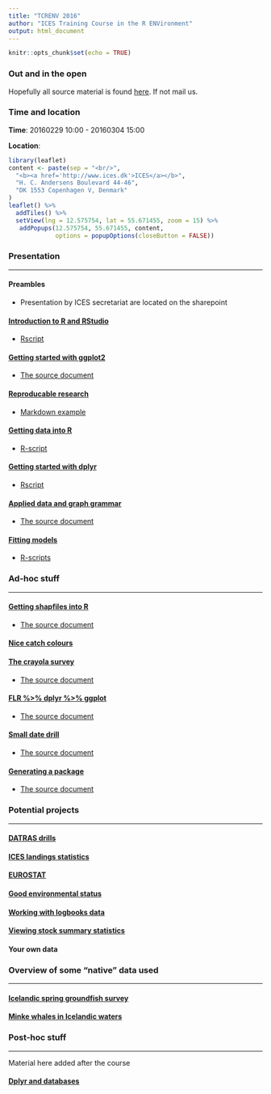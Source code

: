 ```yaml
---
title: "TCRENV 2016"
author: "ICES Training Course in the R ENVironment"
output: html_document
---
```


```r
knitr::opts_chunk$set(echo = TRUE)
```

### Out and in the open

Hopefully all source material is found [here](https://github.com/fishvice/tcrenv2016). If not mail us.

### Time and location

__Time__: 20160229 10:00 - 20160304 15:00

__Location__:
```r
library(leaflet)
content <- paste(sep = "<br/>",
  "<b><a href='http://www.ices.dk'>ICES</a></b>",
  "H. C. Andersens Boulevard 44-46",
  "DK 1553 Copenhagen V, Denmark"
)
leaflet() %>% 
  addTiles() %>% 
  setView(lng = 12.575754, lat = 55.671455, zoom = 15) %>%
   addPopups(12.575754, 55.671455, content,
             options = popupOptions(closeButton = FALSE))
```

### Presentation
___

#### Preambles

* Presentation by ICES secretariat are located on the sharepoint

#### [Introduction to R and RStudio](pre/r-r-studio.pdf)

* [Rscript](pre/r-r-studio.R)

#### [Getting started with ggplot2](pre/ggplot_gettingstarted.html)

* [The source document](pre/ggplot_gettingstarted.Rmd)

#### [Reproducable research](pre/r-markdown.pdf)

* [Markdown example](pre/r-markdown-example.Rmd)

#### [Getting data into R](pre/r-data.pdf)

* [R-script](pre/r-data.R)

#### [Getting started with dplyr](pre/r-dplyr.pdf)

* [Rscript](pre/r-dplyr.R)

#### [Applied data and graph grammar](pre/more_grammar01.html)

* [The source document](pre/more_grammar01.Rmd)

#### [Fitting models](pre/r-models.pdf)

* [R-scripts](pre/r-models.R)

### Ad-hoc stuff
___

#### [Getting shapfiles into R](adhoc/shapefiles.html)

* [The source document](adhoc/shapefiles.Rmd)

#### [Nice catch colours](adhoc/Multispecies_IGFS_DATRAS_maps.html)

#### [The crayola survey](adhoc/crayola_survey.html)

* [The source document](adhoc/crayola_survey.Rmd)

#### [FLR %>% dplyr %>% ggplot](adhoc/flr.html)

* [The source document](adhoc/flr.Rmd)

#### [Small date drill](adhoc/datras_date_drill.html)

* [The source document](adhoc/datras_date_drill.Rmd)

#### [Generating a package](adhoc/rpackage_generation.html)

* [The source document](adhoc/rpackage_generation.Rmd)

### Potential projects
___

#### [DATRAS drills](prj/datras.html)

#### [ICES landings statistics](prj/ices_landings.html)

#### [EUROSTAT](prj/eurostat.html)

#### [Good environmental status](prj/GES.html)

#### [Working with logbooks data](prj/logbooks.html)

#### [Viewing stock summary statistics](prj/ss.html)

#### Your own data

### Overview of some "native" data used
___

#### [Icelandic spring groundfish survey](data_smb.html)

#### [Minke whales in Icelandic waters](data_minke.html)


### Post-hoc stuff
___

Material here added after the course

#### [Dplyr and databases](posthoc/databases.html)

